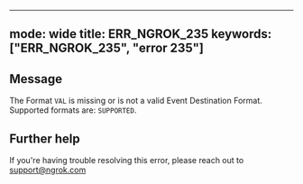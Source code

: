 
---
mode: wide
title: ERR_NGROK_235
keywords: ["ERR_NGROK_235", "error 235"]
---

## Message
The Format `VAL` is missing or is not a valid Event Destination Format. Supported formats are: `SUPPORTED`.




## Further help
If you're having trouble resolving this error, please reach out to [support@ngrok.com](mailto:support@ngrok.com?subject=Help%20with%20ERR_NGROK_235)

